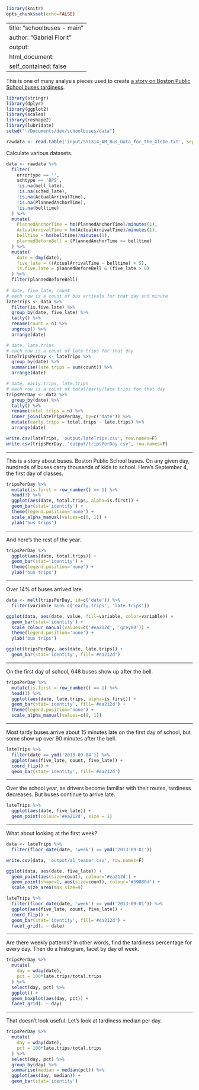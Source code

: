 ```r
library(knitr)
opts_chunk$set(echo=FALSE)
```

---
title: "schoolbuses - main"
author: "Gabriel Florit"
output:
  html_document:
    self_contained: false
---

This is one of many analysis pieces used to create [a story on Boston Public School buses tardiness](http://www.bostonglobe.com/metro/2015/06/20/boston-schools-contend-with-late-buses/sYiLTm5EJj6ZNbbXRYMryM/story.html).

```r
library(stringr)
library(dplyr)
library(ggplot2)
library(scales)
library(reshape2)
library(lubridate)
setwd("~/Documents/dev/schoolbuses/data")
```

```r
rawdata <- read.table('input/SY1314_AM_Bus_Data_for_the_Globe.txt', sep='\t', header=TRUE)
```

Calculate various datasets.
```r

data <- rawdata %>%
  filter(
    errortype == '',
    schtype == 'BPS',
    !is.na(bell_late),
    !is.na(sched_late),
    !is.na(ActualArrivalTime),
    !is.na(PlannedAnchorTime),
    !is.na(belltime)
  ) %>%
  mutate(
    PlannedAnchorTime = hm(PlannedAnchorTime)/minutes(1),
    ActualArrivalTime = hm(ActualArrivalTime)/minutes(1),
    belltime = hm(belltime)/minutes(1),
    plannedBeforeBell = (PlannedAnchorTime <= belltime)
  ) %>%
  mutate(
    date = dmy(date),
    five_late = ((ActualArrivalTime - belltime) + 5),
    is.five.late = plannedBeforeBell & (five_late > 0)
  ) %>%
  filter(plannedBeforeBell)
  
# date, five_late, count
# each row is a count of bus arrivals for that day and minute
lateTrips <- data %>%
  filter(is.five.late) %>%
  group_by(date, five_late) %>%
  tally() %>%
  rename(count = n) %>%
  ungroup() %>%
  arrange(date)

# date, late.trips
# each row is a count of late trips for that day
lateTripsPerDay <- lateTrips %>%
  group_by(date) %>%
  summarise(late.trips = sum(count)) %>%
  arrange(date)

# date, early.trips, late.trips
# each row is a count of total/early/late trips for that day
tripsPerDay <- data %>%
  group_by(date) %>%
  tally() %>%
  rename(total.trips = n) %>%
  inner_join(lateTripsPerDay, by=c('date')) %>%
  mutate(early.trips = total.trips - late.trips) %>%
  arrange(date)

write.csv(lateTrips, 'output/lateTrips.csv', row.names=F)
write.csv(tripsPerDay, 'output/tripsPerDay.csv', row.names=F)
```

****
This is a story about buses. Boston Public School buses.
On any given day, hundreds of buses carry thousands of kids to school. Here's September 4, the first day of classes.
```r
tripsPerDay %>%
  mutate(is.first = row_number() == 1) %>%
  head(3) %>%
  ggplot(aes(date, total.trips, alpha=is.first)) +
  geom_bar(stat='identity') +
  theme(legend.position='none') +
  scale_alpha_manual(values=c(0, 1)) +
  ylab('bus trips')
```

****
And here's the rest of the year.
```r
tripsPerDay %>%
  ggplot(aes(date, total.trips)) +
  geom_bar(stat='identity') +
  theme(legend.position='none') +
  ylab('bus trips')
```

****
Over 14% of buses arrived late.
```r
data <- melt(tripsPerDay, id=c('date')) %>%
  filter(variable %in% c('early.trips', 'late.trips'))

ggplot(data, aes(date, value, fill=variable, color=variable)) +
  geom_bar(stat='identity') +
  scale_colour_manual(values=c('#ea212d', 'grey80')) +
  theme(legend.position='none') +
  ylab('bus trips')
```

```r
ggplot(tripsPerDay, aes(date, late.trips)) +
  geom_bar(stat='identity', fill='#ea212d')
```

****
On the first day of school, 648 buses show up after the bell.
```r
tripsPerDay %>%
  mutate(is.first = row_number() == 1) %>%
  head(3) %>%
  ggplot(aes(date, late.trips, alpha=is.first)) +
  geom_bar(stat='identity', fill='#ea212d') +
  theme(legend.position='none') +
  scale_alpha_manual(values=c(0, 1))
```

****
Most tardy buses arrive about 15 minutes late on the first day of school, but some show up over 90 minutes after the bell.
```r
lateTrips %>%
  filter(date == ymd('2013-09-04')) %>%
  ggplot(aes(five_late, count, five_late)) +
  coord_flip() +
  geom_bar(stat='identity', fill='#ea212d')
```

****
Over the school year, as drivers become familiar with their routes, tardiness decreases. But buses continue to arrive late.
```r
lateTrips %>%
  ggplot(aes(date, five_late)) +
  geom_point(colour='#ea212d', size = 1)
```

****
What about looking at the first week?
```r
data <- lateTrips %>%
  filter(floor_date(date, 'week') == ymd('2013-09-01'))

write.csv(data, 'output/a1_teaser.csv', row.names=F)

ggplot(data, aes(date, five_late)) +
  geom_point(aes(size=count), colour='#ea212d') +
  geom_point(shape=1, aes(size=count), colour='#59080d') +
  scale_size_area(max_size=9)
```

```r
lateTrips %>%
  filter(floor_date(date, 'week') == ymd('2013-09-01')) %>%
  ggplot(aes(five_late, count, five_late)) +
  coord_flip() +
  geom_bar(stat='identity', fill='#ea212d') +
  facet_grid(. ~ date)
```

****
Are there weekly patterns? In other words, find the tardiness percentage for every day. Then do a histogram, facet by day of week.
```r
tripsPerDay %>%
  mutate(
    day = wday(date),
    pct = 100*late.trips/total.trips
  ) %>%
  select(day, pct) %>%
  ggplot() +
  geom_boxplot(aes(day, pct)) +
  facet_grid(. ~ day)
```

****
That doesn't look useful. Let's look at tardiness median per day.
```r
tripsPerDay %>%
  mutate(
    day = wday(date),
    pct = 100*late.trips/total.trips
  ) %>%
  select(day, pct) %>%
  group_by(day) %>%
  summarise(median = median(pct)) %>%
  ggplot(aes(day, median)) +
  geom_bar(stat='identity')
```
